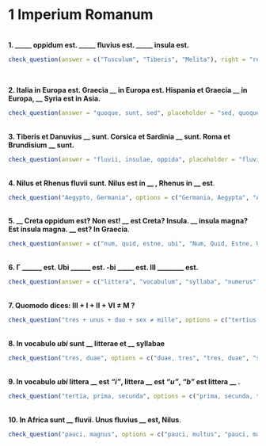 # 1 Imperium Romanum

</br>
**1. _____ oppidum est. _____ fluvius est. _____ insula est.**
```r
check_question(answer = c("Tusculum", "Tiberis", "Melita"), right = "recte sane 🙂", wrong = "quid ais? 🤨", button_label = "Rectene dico?", type = "in_order")
```
</br>

**2. Italia in Europa est. Graecia __ in Europa est. Hispania et Graecia __ in Europa, __ Syria est in Asia.**

```r
check_question(answer = "quoque, sunt, sed", placeholder = "sed, quoque, sunt",  right = "bene 😁", wrong = "non ita ☹️ ", button_label = "Rectene dico?")
```

</br>
**3. Tiberis et Danuvius __ sunt. Corsica et Sardinia __ sunt. Roma et Brundisium __ sunt.**

```r
check_question(answer = "fluvii, insulae, oppida", placeholder = "fluvius, insula, oppidum",  right = "recte sane 😁", wrong = "minime ☹️ ", button_label = "Rectene dico?")
```

</br>
**4. Nilus et Rhenus fluvii sunt. Nilus est in __ , Rhenus in __ est**.

```r
check_question("Aegypto, Germania", options = c("Germania, Aegypta", "Aegypta, Germania", "Aegypto, Germania", "Germania, Aegypto"), type = "radio", right = "probe 👌",  wrong = "non ita ☹️", button_label = "Rectene dico?")
```            


</br> 
**5. __ Creta oppidum est? Non est! __ est Creta? Insula. __ insula magna? Est insula magna. __ est? In Graecia**.

```r
check_question(answer = c("num, quid, estne, ubi", "Num, Quid, Estne, Ubi"), placeholder = "ubi, num, quid, estne",  right = "ita, ut dicis 👏", wrong = "non hercle vero! 😕", button_label = "Rectene dico?")
```

</br>
**6. Г ______ est. Ubi ______ est. -bi _____ est.  III ________ est.**
```r
check_question(answer = c("littera", "vocabulum", "syllaba", "numerus"), right = "recte sane 🙂", wrong = "quid ais? 🤨", button_label = "Rectene dico?", type = "in_order")
```

</br>
**7. Quomodo dices: III + I + II + VI ≠ M ?**

```r
check_question("tres + unus + duo + sex ≠ mille", options = c("tertius + primus + secundus + sextus ≠ centum ", "tertius + primus + secundus + sextus ≠ mille", "tres + unus + duo + sex ≠ mille", "tres + unus + duo + sex ≠ centum"), type = "radio", right = "probe 👌", wrong = "non ita ☹️", button_label = "Rectene dico?")
```     

</br>
**8. In vocabulo _ubi_ sunt __ litterae et __ syllabae**

```r
check_question("tres, duae", options = c("duae, tres", "tres, duae", "sex, tres", "tertiae, secundae"), type = "select", right = "recte sane 🙂",wrong = "cogitandum est 🤔", button_label = "Rectene dico?")
```

</br>
**9. In vocabulo _ubi_ littera __ est _"i"_, littera __ est _"u"_, _"b"_ est littera __ .**

```r
check_question("tertia, prima, secunda", options = c("prima, secunda, tertia", "tertia, prima, secunda", "tres, unus, duo", "unus, duo, tres"), type = "select", right = "ita, ut dicis 👏",wrong = "non hercle vero! 😕", button_label = "Rectene dico?")
```

</br>
**10. In Africa sunt __ fluvii. Unus fluvius __ est, Nilus**.

```r
check_question("pauci, magnus", options = c("pauci, multus", "pauci, magnus", "multi, paucus", "multi, parvus"), type = "radio", right = "optime 👍", wrong = "quid ais? 🤨", button_label = "Rectene dico?")
```    
</br>
